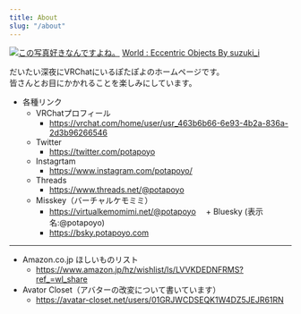 ```yaml
---
title: About
slug: "/about"
---
```


[![この写真好きなんですよね。](https://assets.potapoyo.com/img/thumb_20230910-VRChat_2023-09-10_01-32-44.124_3840x2160.webp)](https://assets.potapoyo.com/img/20230910-VRChat_2023-09-10_01-32-44.124_3840x2160.jpg)
<a href="https://vrchat.com/home/launch?worldId=wrld_9ac9ed36-adb0-491a-8757-d250f21c9bcf" target="_blank">World : Eccentric Objects By suzuki_i</a>

だいたい深夜にVRChatにいるぽたぽよのホームページです。\
皆さんとお目にかかれることを楽しみにしています。

+ 各種リンク
  + VRChatプロフィール
    + https://vrchat.com/home/user/usr_463b6b66-6e93-4b2a-836a-2d3b96266546
  + Twitter
    + https://twitter.com/potapoyo
  + Instagrtam
    + https://www.instagram.com/potapoyo/
  + Threads
    + https://www.threads.net/@potapoyo
  + Misskey（バーチャルケモミミ）
    + https://virtualkemomimi.net/@potapoyo
　+ Bluesky (表示名:@potapoyo)
    + https://bsky.potapoyo.com
------------------------------
+ Amazon.co.jp ほしいものリスト
  + https://www.amazon.jp/hz/wishlist/ls/LVVKDEDNFRMS?ref_=wl_share
+ Avator Closet（アバターの改変について書いています）
  + https://avatar-closet.net/users/01GRJWCDSEQK1W4DZ5JEJR61RN